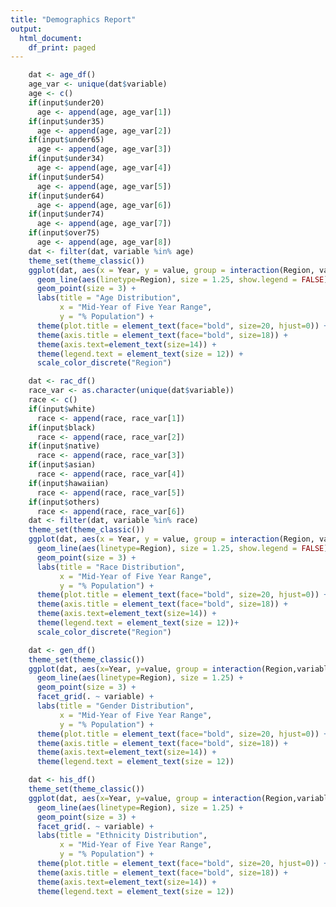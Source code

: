 ---
title: "Demographics Report"
output:
  html_document:
    df_print: paged
---



```{r, echo=FALSE}
    dat <- age_df()
    age_var <- unique(dat$variable)
    age <- c()
    if(input$under20)
      age <- append(age, age_var[1])
    if(input$under35)
      age <- append(age, age_var[2])
    if(input$under65)
      age <- append(age, age_var[3])
    if(input$under34)
      age <- append(age, age_var[4])
    if(input$under54)
      age <- append(age, age_var[5])
    if(input$under64)
      age <- append(age, age_var[6])
    if(input$under74)
      age <- append(age, age_var[7])
    if(input$over75)
      age <- append(age, age_var[8])
    dat <- filter(dat, variable %in% age)
    theme_set(theme_classic())
    ggplot(dat, aes(x = Year, y = value, group = interaction(Region, variable), colour = interaction(Region, variable))) +
      geom_line(aes(linetype=Region), size = 1.25, show.legend = FALSE) + 
      geom_point(size = 3) + 
      labs(title = "Age Distribution", 
           x = "Mid-Year of Five Year Range",
           y = "% Population") + 
      theme(plot.title = element_text(face="bold", size=20, hjust=0)) +
      theme(axis.title = element_text(face="bold", size=18)) +
      theme(axis.text=element_text(size=14)) + 
      theme(legend.text = element_text(size = 12)) + 
      scale_color_discrete("Region")
```

```{r, echo=FALSE}
    dat <- rac_df()
    race_var <- as.character(unique(dat$variable))
    race <- c()
    if(input$white)
      race <- append(race, race_var[1])
    if(input$black)
      race <- append(race, race_var[2])
    if(input$native)
      race <- append(race, race_var[3])
    if(input$asian)
      race <- append(race, race_var[4])
    if(input$hawaiian)
      race <- append(race, race_var[5])
    if(input$others)
      race <- append(race, race_var[6])
    dat <- filter(dat, variable %in% race)
    theme_set(theme_classic())
    ggplot(dat, aes(x = Year, y = value, group = interaction(Region, variable), colour = interaction(Region, variable))) +
      geom_line(aes(linetype=Region), size = 1.25, show.legend = FALSE) + 
      geom_point(size = 3) + 
      labs(title = "Race Distribution", 
           x = "Mid-Year of Five Year Range",
           y = "% Population") + 
      theme(plot.title = element_text(face="bold", size=20, hjust=0)) +
      theme(axis.title = element_text(face="bold", size=18)) +
      theme(axis.text=element_text(size=14)) + 
      theme(legend.text = element_text(size = 12))+ 
      scale_color_discrete("Region")
```

```{r, echo=FALSE}
    dat <- gen_df() 
    theme_set(theme_classic())
    ggplot(dat, aes(x=Year, y=value, group = interaction(Region,variable), colour = Region, label = value)) +
      geom_line(aes(linetype=Region), size = 1.25) + 
      geom_point(size = 3) + 
      facet_grid(. ~ variable) + 
      labs(title = "Gender Distribution", 
           x = "Mid-Year of Five Year Range",
           y = "% Population") + 
      theme(plot.title = element_text(face="bold", size=20, hjust=0)) +
      theme(axis.title = element_text(face="bold", size=18)) +
      theme(axis.text=element_text(size=14)) + 
      theme(legend.text = element_text(size = 12))
```

```{r, echo=FALSE}
    dat <- his_df() 
    theme_set(theme_classic())
    ggplot(dat, aes(x=Year, y=value, group = interaction(Region,variable), colour = Region)) +
      geom_line(aes(linetype=Region), size = 1.25) + 
      geom_point(size = 3) + 
      facet_grid(. ~ variable) + 
      labs(title = "Ethnicity Distribution", 
           x = "Mid-Year of Five Year Range",
           y = "% Population") + 
      theme(plot.title = element_text(face="bold", size=20, hjust=0)) +
      theme(axis.title = element_text(face="bold", size=18)) +
      theme(axis.text=element_text(size=14)) + 
      theme(legend.text = element_text(size = 12))
```
